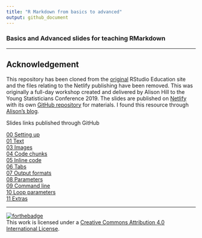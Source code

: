 ```yaml
---
title: "R Markdown from basics to advanced"
output: github_document
---
```


### Basics and Advanced slides for teaching RMarkdown

---

## Acknowledgement

This repository has been cloned from the [original](https://github.com/rstudio-education/communicate-rmd-workshop) RStudio Education site and the files relating to the Netlify publishing have been removed. This was originally a full-day workshop created and delivered by Alison Hill to the Young Statisticians Conference 2019. The slides are published on [Netlify](https://ysc-rmarkdown.netlify.app/) with its own [GitHub repository](https://github.com/ysc2019-workshop) for materials. I found this resource through [Alison's blog](https://www.apreshill.com/talk/2019-ysc-workshop/).

Slides links published through GitHub

[00 Setting up](https://nhs-r-community.github.io/rmarkdown_intro/slides/00-setting-up.html#1)  
[01 Text](https://nhs-r-community.github.io/rmarkdown_intro/slides/02-text.html#1)  
[03 Images](https://nhs-r-community.github.io/rmarkdown_intro/slides/03-images#1)  
[04 Code chunks](https://nhs-r-community.github.io/rmarkdown_intro/slides/04-code-chunks.html#1)  
[05 Inline code](https://nhs-r-community.github.io/rmarkdown_intro/slides/05-inline-code.html#1)  
[06 Tabs](https://nhs-r-community.github.io/rmarkdown_intro/slides/06-tabs#1)  
[07 Output formats](https://nhs-r-community.github.io/rmarkdown_intro/slides/07-output-formats#1)  
[08 Parameters](https://nhs-r-community.github.io/rmarkdown_intro/slides/08-parameters#1)  
[09 Command line](https://nhs-r-community.github.io/rmarkdown_intro/slides/09-command-line#1)  
[10 Loop parameters](https://nhs-r-community.github.io/rmarkdown_intro/slides/10-loop-parameters#1)  
[11 Extras](https://nhs-r-community.github.io/rmarkdown_intro/slides/11-extras#1)  


---
[![forthebadge](https://forthebadge.com/images/badges/cc-by.svg)](https://creativecommons.org/licenses/by/4.0/)  
This work is licensed under a [Creative Commons Attribution 4.0
International License](https://creativecommons.org/licenses/by/4.0/).
